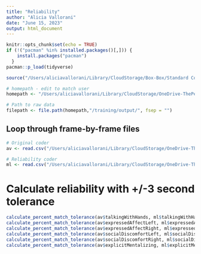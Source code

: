 ```yaml
---
title: "Reliability"
author: "Alicia Vallorani"
date: "June 15, 2023"
output: html_document
---
```


```r
knitr::opts_chunk$set(echo = TRUE)
if (!("pacman" %in% installed.packages()[,])) {
    install.packages("pacman")
  }
pacman::p_load(tidyverse)

source("/Users/aliciavallorani/Library/CloudStorage/Box-Box/Standard Codes/reliability_tools/calculate_percent_match_tolerance.R")
```


```r
# homepath - edit to match user
homepath <- "/Users/aliciavallorani/Library/CloudStorage/OneDrive-ThePennsylvaniaStateUniversity/Research Projects/F31/BFFs/data_processing/behavioral_coding/reliabilty"

# Path to raw data
filepath <- file.path(homepath,"/training/output/", fsep = "")
```


## Loop through frame-by-frame files
```r
# Original coder
av <- read.csv("/Users/aliciavallorani/Library/CloudStorage/OneDrive-ThePennsylvaniaStateUniversity/Research Projects/F31/BFFs/data_processing/behavioral_coding/reliabilty/training/output/dyad_11/av.csv") 

# Reliability coder
ml <- read.csv("/Users/aliciavallorani/Library/CloudStorage/OneDrive-ThePennsylvaniaStateUniversity/Research Projects/F31/BFFs/data_processing/behavioral_coding/reliabilty/training/output/dyad_11/ml.csv") 
```


# Calculate reliability with +/-3 second tolerance
```r
calculate_percent_match_tolerance(av$talkingWithHands, ml$talkingWithHands)
calculate_percent_match_tolerance(av$expressedAffectLeft, ml$expressedAffectLeft)
calculate_percent_match_tolerance(av$expressedAffectRight, ml$expressedAffectRight)
calculate_percent_match_tolerance(av$socialDiscomfortLeft, ml$socialDiscomfortLeft)
calculate_percent_match_tolerance(av$socialDiscomfortRight, ml$socialDiscomfortRight)
calculate_percent_match_tolerance(av$explicitMentalizing, ml$explicitMentalizing) 
```